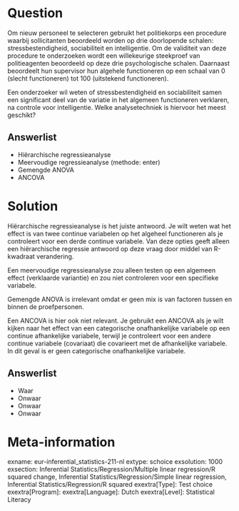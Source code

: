 Question
========
Om nieuw personeel te selecteren gebruikt het politiekorps een procedure waarbij sollicitanten beoordeeld worden op drie doorlopende schalen: stressbestendigheid, sociabiliteit en intelligentie. Om de validiteit van deze procedure te onderzoeken wordt een willekeurige steekproef van politieagenten beoordeeld op deze drie psychologische schalen. Daarnaast beoordeelt hun supervisor hun algehele functioneren op een schaal van 0 (slecht functioneren) tot 100 (uitstekend functioneren).

Een onderzoeker wil weten of stressbestendigheid en sociabiliteit samen een significant deel van de variatie in het algemeen functioneren verklaren, na controle voor intelligentie. Welke analysetechniek is hiervoor het meest geschikt?

Answerlist
----------
* Hiërarchische regressieanalyse
* Meervoudige regressieanalyse (methode: enter)
* Gemengde ANOVA
* ANCOVA


Solution
========
Hiërarchische regressieanalyse is het juiste antwoord. Je wilt weten wat het effect is van twee continue variabelen op het algeheel functioneren als je controleert voor een derde continue variabele. Van deze opties geeft alleen een hiërarchische regressie antwoord op deze vraag door middel van R-kwadraat verandering.

Een meervoudige regressieanalyse zou alleen testen op een algemeen effect (verklaarde variantie) en zou niet controleren voor een specifieke variabele.

Gemengde ANOVA is irrelevant omdat er geen mix is van factoren tussen en binnen de proefpersonen.

Een ANCOVA is hier ook niet relevant. Je gebruikt een ANCOVA als je wilt kijken naar het effect van een categorische onafhankelijke variabele op een continue afhankelijke variabele, terwijl je controleert voor een andere continue variabele (covariaat) die covarieert met de afhankelijke variabele. In dit geval is er geen categorische onafhankelijke variabele.

Answerlist
----------
* Waar
* Onwaar
* Onwaar
* Onwaar

Meta-information
================
exname: eur-inferential_statistics-211-nl
extype: schoice
exsolution: 1000
exsection: Inferential Statistics/Regression/Multiple linear regression/R squared change, Inferential Statistics/Regression/Simple linear regression, Inferential Statistics/Regression/R squared
exextra[Type]: Test choice
exextra[Program]: 
exextra[Language]: Dutch
exextra[Level]: Statistical Literacy
